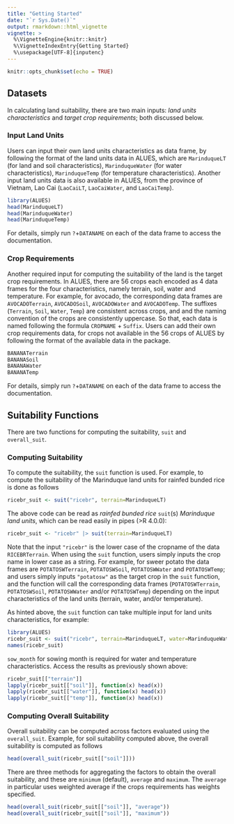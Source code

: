 ```yaml
---
title: "Getting Started"
date: "`r Sys.Date()`"
output: rmarkdown::html_vignette
vignette: >
  %\VignetteEngine{knitr::knitr}
  %\VignetteIndexEntry{Getting Started}
  %\usepackage[UTF-8]{inputenc}
---
```


```r
knitr::opts_chunk$set(echo = TRUE)
```

## Datasets
In calculating land suitability, there are two main inputs: *land units characteristics* and *target crop requirements*; both discussed below.

### Input Land Units
Users can input their own land units characteristics as data frame, by following the format of the land units data in ALUES, which are `MarinduqueLT` (for land and soil characteristics), `MarinduqueWater` (for water characteristics), `MarinduqueTemp` (for temperature characteristics). Another input land units data is also available in ALUES, from the province of Vietnam, Lao Cai (`LaoCaiLT`, `LaoCaiWater`, and `LaoCaiTemp`).
```r
library(ALUES)
head(MarinduqueLT)
head(MarinduqueWater)
head(MarinduqueTemp)
```
For details, simply run `?`+`DATANAME` on each of the data frame to access the documentation.

### Crop Requirements
Another required input for computing the suitability of the land is the target crop requirements. In ALUES, there are 56 crops each encoded as 4 data frames for the four characteristics, namely terrain, soil, water and temperature. For example, for avocado, the corresponding data frames are `AVOCADOTerrain`, `AVOCADOSoil`, `AVOCADOWater` and `AVOCADOTemp`. The suffixes (`Terrain`, `Soil`, `Water`, `Temp`) are consistent across crops, and and the naming convention of the crops are consistently uppercase. So that, each data is named following the formula `CROPNAME` + `Suffix`. Users can add their own crop requirements data, for crops not available in the 56 crops of ALUES by following the format of the available data in the package.
```r
BANANATerrain
BANANASoil
BANANAWater
BANANATemp
```
For details, simply run `?`+`DATANAME` on each of the data frame to access the documentation.

## Suitability Functions
There are two functions for computing the suitability, `suit` and `overall_suit`.

### Computing Suitability 
To compute the suitability, the `suit` function is used. For example, to compute the suitability of the Marinduque land units for rainfed bunded rice is done as follows
```r
ricebr_suit <- suit("ricebr", terrain=MarinduqueLT)
```
The above code can be read as _rainfed bunded rice_ `suit`(s) _Marinduque land units_, which can be read easily in pipes (>R 4.0.0):
```r
ricebr_suit <- "ricebr" |> suit(terrain=MarinduqueLT)
```
Note that the input `"ricebr"` is the lower case of the cropname of the data `RICEBRTerrain`. When using the `suit` function, users simply inputs the crop name in lower case as a string. For example, for sweer potato the data frames are `POTATOSWTerrain`, `POTATOSWSoil`, `POTATOSWWater` and `POTATOSWTemp`; and users simply inputs `"potatosw"` as the target crop in the `suit` function, and the function will call the corresponding data frames (`POTATOSWTerrain`, `POTATOSWSoil`, `POTATOSWWater` and/or `POTATOSWTemp`) depending on the input characteristics of the land units (terrain, water, and/or temperature).

As hinted above, the `suit` function can take multiple input for land units characteristics, for example:
```r
library(ALUES)
ricebr_suit <- suit("ricebr", terrain=MarinduqueLT, water=MarinduqueWater, temp=MarinduqueTemp, sow_month=1)
names(ricebr_suit)
```
`sow_month` for sowing month is required for water and temperature characteristics. Access the results as previously shown above:
```r
ricebr_suit[["terrain"]]
lapply(ricebr_suit[["soil"]], function(x) head(x))
lapply(ricebr_suit[["water"]], function(x) head(x))
lapply(ricebr_suit[["temp"]], function(x) head(x))
```

### Computing  Overall Suitability  
Overall suitability can be computed across factors evaluated using the `overall_suit`. Example, for soil suitability computed above, the overall suitability is computed as follows
```r
head(overall_suit(ricebr_suit[["soil"]]))
```
There are three methods for aggregating the factors to obtain the overall suitability, and these are `minimum` (default), `average` and `maximum`. The `average` in particular uses weighted average if the crops requirements has weights specified.
```r
head(overall_suit(ricebr_suit[["soil"]], "average"))
head(overall_suit(ricebr_suit[["soil"]], "maximum"))
```